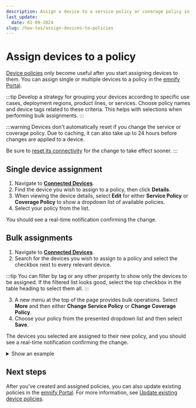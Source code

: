 ```yaml
---
description: Assign a device to a service policy or coverage policy in the emnify Portal
last_update:
  date: 01-09-2024
slug: /how-tos/assign-devices-to-policies
---
```


# Assign devices to a policy


[Device policies](/portal/device-policies) only become useful after you start assigning devices to them.
You can assign single or multiple devices to a policy in the [emnify Portal](https://portal.emnify.com/).

:::tip
Develop a strategy for grouping your devices according to specific use cases, deployment regions, product lines, or services.
Choose policy names and device tags related to these criteria.
This helps with selections when performing bulk assignments.
:::

:::warning
Devices don't automatically reset if you change the service or coverage policy.
Due to caching, it can also take up to 24 hours before changes are applied to a device.

Be sure to [reset its connectivity](/portal/connected-devices#reset-connectivity) for the change to take effect sooner.
:::

## Single device assignment

1. Navigate to [**Connected Devices**](https://portal.emnify.com/connected-devices).
1. Find the device you wish to assign to a policy, then click **Details**.
1. When viewing the device details, select **Edit** for either **Service Policy** or **Coverage Policy** to show a dropdown list of available policies.
1. Select your policy from the list.

You should see a real-time notification confirming the change.

## Bulk assignments

1. Navigate to [**Connected Devices**](https://portal.emnify.com/connected-devices).
2. Search for the devices you wish to assign to a policy and select the checkbox next to every relevant device.

:::tip
You can filter by tag or any other property to show only the devices to be assigned.
If the filtered list looks good, select the top checkbox in the table heading to select them all.
:::

3. A new menu at the top of the page provides bulk operations.
Select **More** and then either **Change Service Policy** or **Change Coverage Policy**.
4. Choose your policy from the presented dropdown list and then select **Save**.

The devices you selected are assigned to their new policy, and you should see a real-time notification confirming the change.

<details className="details details--example">
  <summary>Show an example</summary>
  <Image
    srcPath={require('./assets/portal-connected-devices-bulk-policy-change.png').default}
  />
</details>

## Next steps

After you've created and assigned policies, you can also update existing policies in the [emnify Portal](https://portal.emnify.com/).
For more information, see [Update existing device policies](/how-tos/update-existing-device-policies).
